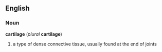 ==English==
===Noun===
''' cartilage ''' (''plural'' ''' cartilage ''')
#a type of dense connective tissue, usually found at the end of joints
